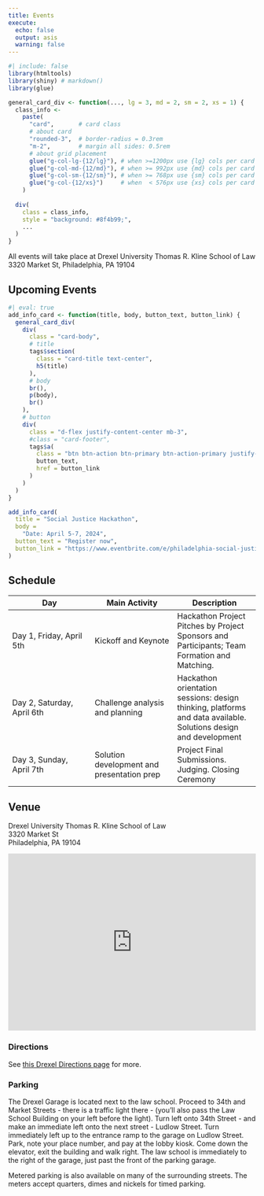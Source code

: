```yaml
---
title: Events
execute: 
  echo: false
  output: asis
  warning: false
---
```


```r
#| include: false
library(htmltools)
library(shiny) # markdown()
library(glue)

general_card_div <- function(..., lg = 3, md = 2, sm = 2, xs = 1) {
  class_info <- 
    paste(
      "card",       # card class
      # about card
      "rounded-3",  # border-radius = 0.3rem
      "m-2",        # margin all sides: 0.5rem
      # about grid placement
      glue("g-col-lg-{12/lg}"), # when >=1200px use {lg} cols per card (ex. 3 across)
      glue("g-col-md-{12/md}"), # when >= 992px use {md} cols per card (ex. 2 across)
      glue("g-col-sm-{12/sm}"), # when >= 768px use {sm} cols per card (ex. 2 across)
      glue("g-col-{12/xs}")     # when  < 576px use {xs} cols per card (ex. 1 across)
    )
  
  div(
    class = class_info,
    style = "background: #8f4b99;",
    ...
  )
}
```

:::::: {.content-block}

All events will take place at Drexel University Thomas R. Kline School of Law<br>
3320 Market St, Philadelphia, PA 19104

## Upcoming Events

::: {.list .grid}
      
```r
#| eval: true
add_info_card <- function(title, body, button_text, button_link) {
  general_card_div(
    div(
      class = "card-body",
      # title
      tags$section(
        class = "card-title text-center",       
        h5(title)
      ),
      # body
      br(),
      p(body),
      br()
    ),
    # button
    div(
      class = "d-flex justify-content-center mb-3",
      #class = "card-footer",
      tags$a(
        class = "btn btn-action btn-primary btn-action-primary justify-content-center",
        button_text,
        href = button_link
      )
    )
  )
}

add_info_card(
  title = "Social Justice Hackathon", 
  body = 
    "Date: April 5-7, 2024", 
  button_text = "Register now", 
  button_link = "https://www.eventbrite.com/e/philadelphia-social-justice-hackathon-2024-tickets-829209476867"
)
```
:::

## Schedule

| Day | Main Activity | Description |
| --- | --- | --- |
| Day 1, Friday, April 5th | Kickoff and Keynote | Hackathon Project Pitches by Project Sponsors and Participants; Team Formation and Matching. |
| Day 2, Saturday, April 6th | Challenge analysis and planning | Hackathon orientation sessions: design thinking, platforms and data available. Solutions design and development |
| Day 3, Sunday, April 7th | Solution development and presentation prep | Project Final Submissions.  Judging.  Closing Ceremony |

## Venue

::::: {.grid}

::: {.g-col-12 .g-col-lg-4}
Drexel University Thomas R. Kline School of Law  
3320 Market St  
Philadelphia, PA 19104
:::

::: {.g-col-12 .g-col-lg-8}

<iframe src="https://www.google.com/maps/embed?pb=!1m18!1m12!1m3!1d3058.3732790637437!2d-75.19301808771128!3d39.95540627139878!2m3!1f0!2f0!3f0!3m2!1i1024!2i768!4f13.1!3m3!1m2!1s0x89c6c651cc8cb83b%3A0xd207bd894c157129!2sDrexel%20University%20Thomas%20R.%20Kline%20School%20of%20Law!5e0!3m2!1sen!2sus!4v1710446008805!5m2!1sen!2sus" width="100%" height="360" style="border:0;" allowfullscreen="" loading="lazy" referrerpolicy="no-referrer-when-downgrade"></iframe>

:::

:::::

### Directions

See [this Drexel Directions page](https://drexel.edu/law/admissions/tours-info-sessions-events/Directions/) for more.

### Parking

The Drexel Garage is located next to the law school. Proceed to 34th and Market Streets - there is a traffic light there - (you'll also pass the Law School Building on your left before the light). Turn left onto 34th Street - and make an immediate left onto the next street - Ludlow Street. Turn immediately left up to the entrance ramp to the garage on Ludlow Street. Park, note your place number, and pay at the lobby kiosk. Come down the elevator, exit the building and walk right. The law school is immediately to the right of the garage, just past the front of the parking garage.

Metered parking is also available on many of the surrounding streets. The meters accept quarters, dimes and nickels for timed parking.

::::::
